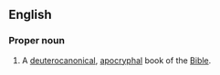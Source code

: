 {{book of the Bible|Bel and the Dragon}}
==English==

===Proper noun===
{{en-proper noun}}
# {{lb|en|biblical}} A [[deuterocanonical]], [[apocrypha]]l book of the [[Bible]].